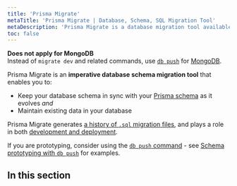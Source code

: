 ```yaml
---
title: 'Prisma Migrate'
metaTitle: 'Prisma Migrate | Database, Schema, SQL Migration Tool'
metaDescription: 'Prisma Migrate is a database migration tool available via the Prisma CLI that integrates with Prisma schema for data modeling.'
toc: false
---
```


<TopBlock>

<Admonition type="info">

**Does not apply for MongoDB**<br/>Instead of `migrate dev` and related commands, use [`db push`](/concepts/components/prisma-migrate/db-push) for [MongoDB](/concepts/database-connectors/mongodb).

</Admonition>

Prisma Migrate is an **imperative database schema migration tool** that enables you to:

- Keep your database schema in sync with your [Prisma schema](/concepts/components/prisma-schema) as it evolves _and_
- Maintain existing data in your database

Prisma Migrate generates [a history of `.sql` migration files](/concepts/components/prisma-migrate/migration-histories), and plays a role in both [development and deployment](/concepts/components/prisma-migrate/migrate-development-production).

<Tip>

If you are prototyping, consider using the [`db push` command](db-push) - see [Schema prototyping with `db push`](/guides/migrate/prototyping-schema-db-push) <span class="guide"></span> for examples.

</Tip>

</TopBlock>

## In this section

<Subsections />
